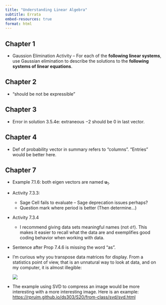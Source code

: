 ```yaml
---
title: "Understanding Linear Algebra"
subtitle: Errata
embed-resources: true
format: html
---
```


\def\vec#1{{\boldsymbol #1}}

## Chapter 1

* Gaussion Elimination Activity --  For each of the **following linear systems**, use Gaussian elimination to describe the solutions to the **following systems of linear equations**.

## Chapter 2

* "should be not be expressible"

## Chapter 3

* Error in solution 3.5.4e: extraneous $-2$ should be 0 in last vector.

## Chapter 4

* Def of probability vector in summary refers to "columns".  "Entries" would be better here.

## Chapter 7

* Example 7.1.6: both eigen vectors are named $\vec{u}_1$.

* Activity 7.3.3: 

    * Sage Cell fails to evaluate -- Sage deprecation issues perhaps?
    * Question mark where period is better (Then determine...)
    
* Activity 7.3.4

    * I recommend giving data sets meaningful names (not `df`). This makes it easier
    to recall what the data are and exemplifies good coding behavior when working with data.
    
* Sentence after Prop 7.4.6 is missing the word "as".

* I'm curious why you transpose data matrices for display. From a statistics point of view, that is an unnatural way to look at data, and on my computer, it is almost illegible:


    ![](images/transposed-data-matrix.png)

* The example using SVD to compress an image would be more interesting with a more interesting image.  Here is an example: <https://rpruim.github.io/ds303/S20/from-class/svd/svd.html>


